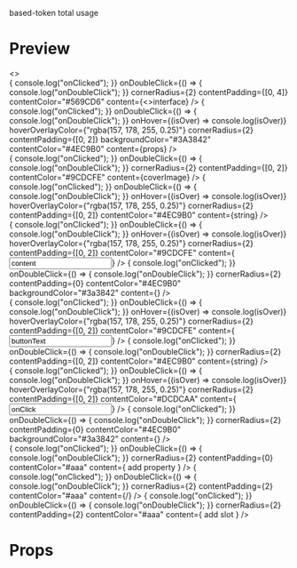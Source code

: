 
<Meta title="code-ui-token/based-token-mix-ex" />

based-token total usage

# Preview

<Preview>
  <Story name="interface example">
    <>
      <div
        style={{
          backgroundColor: "#1E1E1E",
          padding: "20px",
          fontSize: "14px",
        }}
      >
        <BasedToken
          onClick={() => {
            console.log("onClicked");
          }}
          onDoubleClick={() => {
            console.log("onDoubleClick");
          }}
          cornerRadius={2}
          contentPadding={[0, 4]}
          contentColor="#569CD6"
          content={<>interface</>}
        />
        <BasedToken
          onClick={() => {
            console.log("onClicked");
          }}
          onDoubleClick={() => {
            console.log("onDoubleClick");
          }}
          onHover={(isOver) => console.log(isOver)}
          hoverOverlayColor={"rgba(157, 178, 255, 0.25)"}
          cornerRadius={2}
          contentPadding={[0, 2]}
          backgroundColor="#3A3842"
          contentColor="#4EC9B0"
          content={<span style={{ fontSize: "14px" }}>props</span>}
        />
        <Bracket isOpen={true} />
        <div style={{ display: "flex", alignItems: "center" }}>
          <Tab />
          <BasedToken
            onClick={() => {
              console.log("onClicked");
            }}
            onDoubleClick={() => {
              console.log("onDoubleClick");
            }}
            cornerRadius={2}
            contentPadding={[0, 2]}
            contentColor="#9CDCFE"
            content={<span style={{ fontSize: "14px" }}>coverImage</span>}
          />
          <Colon />
          <BasedToken
            onClick={() => {
              console.log("onClicked");
            }}
            onDoubleClick={() => {
              console.log("onDoubleClick");
            }}
            onHover={(isOver) => console.log(isOver)}
            hoverOverlayColor={"rgba(157, 178, 255, 0.25)"}
            cornerRadius={2}
            contentPadding={[0, 2]}
            contentColor="#4EC9B0"
            content={<span style={{ fontSize: "14px" }}>string</span>}
          />
        </div>
        <div style={{ display: "flex", alignItems: "center" }}>
          <Tab />
          <BasedToken
            onClick={() => {
              console.log("onClicked");
            }}
            onDoubleClick={() => {
              console.log("onDoubleClick");
            }}
            onHover={(isOver) => console.log(isOver)}
            hoverOverlayColor={"rgba(157, 178, 255, 0.25)"}
            cornerRadius={2}
            contentPadding={[0, 2]}
            contentColor="#9CDCFE"
            content={<Input value="content" color="#9CDCFE" />}
          />
          <Colon />
          <BasedToken
            onClick={() => {
              console.log("onClicked");
            }}
            onDoubleClick={() => {
              console.log("onDoubleClick");
            }}
            cornerRadius={2}
            contentPadding={0}
            contentColor="#4EC9B0"
            backgroundColor="#3a3842"
            content={<BasedTokenStorybookExample />}
          />
        </div>
        <div style={{ display: "flex", alignItems: "center" }}>
          <Tab />
          <BasedToken
            onClick={() => {
              console.log("onClicked");
            }}
            onDoubleClick={() => {
              console.log("onDoubleClick");
            }}
            onHover={(isOver) => console.log(isOver)}
            hoverOverlayColor={"rgba(157, 178, 255, 0.25)"}
            cornerRadius={2}
            contentPadding={[0, 2]}
            contentColor="#9CDCFE"
            content={<Input value="buttonText" color="#9CDCFE" />}
          />
          <Colon />
          <BasedToken
            onClick={() => {
              console.log("onClicked");
            }}
            onDoubleClick={() => {
              console.log("onDoubleClick");
            }}
            cornerRadius={2}
            contentPadding={[0, 2]}
            contentColor="#4EC9B0"
            content={<span style={{ fontSize: "14px" }}>string</span>}
          />
        </div>
        <div style={{ display: "flex", alignItems: "center" }}>
          <Tab />
          <BasedToken
            onClick={() => {
              console.log("onClicked");
            }}
            onDoubleClick={() => {
              console.log("onDoubleClick");
            }}
            onHover={(isOver) => console.log(isOver)}
            hoverOverlayColor={"rgba(157, 178, 255, 0.25)"}
            cornerRadius={2}
            contentPadding={[0, 2]}
            contentColor="#DCDCAA"
            content={<Input value="onClick" color="#DCDCAA" />}
          />
          <Colon />
          <BasedToken
            onClick={() => {
              console.log("onClicked");
            }}
            onDoubleClick={() => {
              console.log("onDoubleClick");
            }}
            cornerRadius={2}
            contentPadding={0}
            contentColor="#4EC9B0"
            backgroundColor="#3a3842"
            content={<BasedTokenStorybookExample />}
          />
        </div>
        <div style={{ display: "flex", alignItems: "center" }}>
          <Tab />
          <BasedToken
            onClick={() => {
              console.log("onClicked");
            }}
            onDoubleClick={() => {
              console.log("onDoubleClick");
            }}
            cornerRadius={2}
            contentPadding={0}
            contentColor="#aaa"
            content={
              <span style={{ textDecoration: "underline" }}>add property</span>
            }
          />
          <BasedToken
            onClick={() => {
              console.log("onClicked");
            }}
            onDoubleClick={() => {
              console.log("onDoubleClick");
            }}
            cornerRadius={2}
            contentPadding={2}
            contentColor="#aaa"
            content={<span>/</span>}
          />
          <BasedToken
            onClick={() => {
              console.log("onClicked");
            }}
            onDoubleClick={() => {
              console.log("onDoubleClick");
            }}
            cornerRadius={2}
            contentPadding={2}
            contentColor="#aaa"
            content={
              <span style={{ textDecoration: "underline" }}>add slot</span>
            }
          />
        </div>
        <Bracket isOpen={false} />
      </div>
    </>
  </Story>
</Preview>

# Props

<Props of={BasedToken} />
